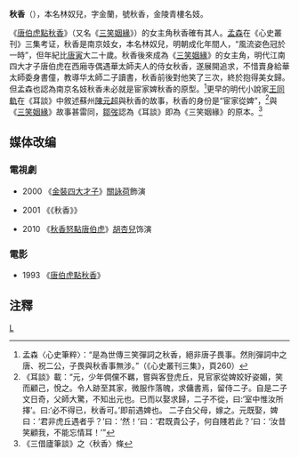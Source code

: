 '''秋香'''（{{bd|?||?|}}），本名林奴兒，字金蘭，號秋香，金陵青樓名妓。

《[[唐伯虎點秋香|唐伯虎點秋香]]》（又名《[[三笑姻緣|三笑姻緣]]》）的女主角秋香確有其人。[[孟森|孟森]]在《心史叢刊》三集考证，秋香是南京妓女，本名林奴兒，明朝成化年間人，“風流姿色冠於一時”，但年紀比[[唐寅|唐寅]]大二十歲。秋香後來成為《[[三笑姻緣|三笑姻緣]]》的女主角，明代江南四大才子唐伯虎在西廂寺偶遇華太師夫人的侍女秋香，遂展開追求，不惜賣身給華太師委身書僮，教導华太師二子讀書，秋香前後對他笑了三次，終於抱得美女歸。但孟森也認為南京名妓秋香未必就是宦家婢秋香的原型。<ref>孟森〈心史筆粹〉：“是為世傳三笑彈詞之秋香，絕非唐子畏事。然則彈詞中之唐、祝二公，子畏與秋香事無涉。”（《心史叢刊三集》，頁260）</ref>更早的明代小說家[[王同軌|王同軌]]在《耳談》中敘述蘇州[[陳元超|陳元超]]與秋香的故事，秋香的身份是“宦家從婢”，<ref>《耳談》載：“元，少年倜儻不羈，嘗與客登虎丘，見官家從婢姣好姿媚，笑而顧己，悅之。令人跡至其家，微服作落魄，求傭書焉，留侍二子。自是二子文日奇，父師大驚，不知出元也。已而以娶求歸，二子不從，曰:‘室中惟汝所擇’。曰:‘必不得已，秋香可。’即前遇婢也。 二子白父母，嫁之。元既娶，婢曰：‘君非虎丘遇者乎？’曰：‘然！’曰：‘君既貴公子，何自賤若此？’曰：‘汝昔笑顧我，不能忘情耳！’”</ref>與《[[三笑姻緣|三笑姻緣]]》故事甚雷同，[[鄒弢|鄒弢]]認為《耳談》即為《三笑姻緣》的原本。<ref>《三借廬筆談》之〈秋香〉條</ref>

== 媒体改编 ==

=== 電視劇 ===

* 2000 《[[金裝四大才子|金裝四大才子]]》[[關詠荷|關詠荷]]飾演

* 2001 《《秋香》》

* 2010 《[[秋香怒點唐伯虎|秋香怒點唐伯虎]]》[[胡杏兒|胡杏兒]]饰演

=== 電影 ===

* 1993 《[[唐伯虎點秋香|唐伯虎點秋香]]》

==注釋==
{{reflist}}
[[category:明朝妓女|L]]